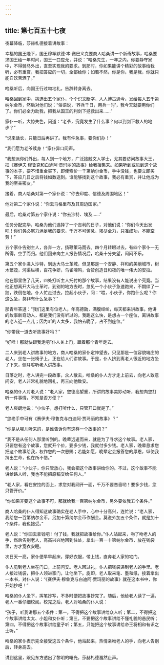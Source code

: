 ```yaml
---
---
---
```

title: 第七百五十七夜
---






夜幕降临，莎赫札德接着讲故事：





幸福的国王陛下，国王穆罕默德·本·赛巴义克要商人哈桑讲一个新奇故事，哈桑要求国王给一年时间，国王一口应允，并说：“哈桑先生，一年之内，你要静守家中，不得骑马外出，直至实现我的要求。到那时，你如果能讲个精彩的故事给我听，必有重赏，我把答应的一切，全部给你；如若不然，你是你，我是我，你就只能自饮苦酒了。”

哈桑听后，向国王行过吻地礼，告辞转身离去。

哈桑回到家中，挑选出五个家仆，个个识文断字，人人博古通今，发给每人五千第纳尔金币，然后对他们说：“俗语说，‘养兵千日，用兵一时’，我今天就要用你们了。你们必全力助我，把我从国王的利剑下拯救出来……”

家仆一听，大惊失色，问道：“老爷，究竟发生了什么事？何以到剑下救人的地步？”

“说来话长，只能日后再讲了。我有件急事，要你们办！”

“我们愿为老爷赎身！”家仆异口同声。

“我想派你们外出，每人到一个地方，广泛接触文人学士，尤其要访问故事大王，把《赛伊夫·穆鲁克和白迪阿·贾玛丽的故事》给我搜集来。如果听到或见到这个故事的本子，要不惜重金买下，即使索价一千第纳尔金币，手中没钱，也要立即买下，答应几日之后将钱如数送到。谁能够找到这个故事，我必有重赏，并让他成为我的至亲密友。”

接着，商人哈桑对第一个家仆说：“你去印度、信德及周围地区！”

他对第二个家仆说：“你去马格里布及其周边国家。”

最后，哈桑对第五个家仆说：“你去沙特、埃及……”

任务分配完毕，哈桑为他们选择了一个吉利的日子，对他们说：“你们今天出发吧！你们务必努力满足我的要求，千万不可懈怠，竭尽全力，只准成功，不能空劳！”

五个家仆告别主人，各奔一方，扬鞭策马而去。四个月转眼过去，有四个家仆一无所得，空手而归。他们回来向主人报告情况后，哈桑十分失望，闷闷不乐。

第五个家仆进入沙特，到达大马士革城，但见那是一个安静、祥和的美丽城市，树木繁茂，河渠纵横，百花争妍，鸟雀啼鸣，合赞创造日和夜的唯一伟大的安拉。

他在那里住了几天，四处打听主人托付的那个故事，结果没有人能说出个究竟。当他正想离开大马士革时，到别的地方去时，忽见一个小伙子急速跑来，不期绊了一跤，跌倒在地。仆人忙走过去，拉起小伙子，问：“喂，小伙子，你跑什么呢？你这么急，莫非有什么急事？”

那青年答道：“我们这里有位老人，年高德劭，满腹经纶，每天都来讲故事。他讲的故事新奇动人，都是我们没有听过的。我跑这么快，是想占一个座位，离讲故事的老人近一点儿；因为听的人太多，我怕去晚了，占不到座位。”

“你带我一道去听故事好吗？”

“好哇！那就快跟我走吧”仆人关上门，跟着那个青年走去。

二人来到老人讲故事的地方，商人哈桑的家仆定神望去，只见那是一位容貌端庄的老人，坐在一张椅子上，正在给人们讲故事。于是，仆人挤到离老人很近的地方坐了下来，侧耳聆听老人讲故事。

日落之时，老人讲完一段故事，众人散去，哈桑的仆人方才走上前去，向老人致意问安，老人非常礼貌地回礼，再三向他致安。

哈桑的仆人对老人说：“老人家，您德高望重，所讲的故事美妙动听，我想向您打听一件事情，不知是否方便？”

老人爽朗地说：“小伙子，想打听什么，只管开口就是了。”

“您老手中可有《赛伊夫·穆鲁克与白迪阿·贾玛丽的故事》？”

“你是从哪儿听来的，是谁告诉你有这样一个故事的？”

“我不是从任何人那里听到的。晚辈远道而来，就是为了寻求这个故事。老人家，只要您有这个故事，您就开个价，要多少钱，我就付多少钱。老人家，晚辈恳求您把这个故事给我，权作您的一次恩赐；若能如愿，晚辈定会报答您的厚恩，纵使我捐出生命，也在所不惜。”

老人说：“小伙子，你只管放心，我会把这个故事讲给你的。不过，这个故事不能讲给路人听，我也不能把原稿交给任何人。”

“老人家，看在安拉的面上，求您对我网开一面，千万不要吝啬哟！要多少钱，您只管开价。”

“你如果非要这个故事不可，那就给我一百第纳尔金币，另外要依我五个条件。”

商人哈桑的仆人得知这故事确实在老人手中，心中十分高兴，连忙说：“老人家，我给您一百第纳尔金币，另加十第纳尔金币作酬金。莫说外加五个条件，就是加十个条件，我也接受。”

老人说：“你回去拿钱吧！付了钱，我就把故事给你。”仆人站起来，吻了吻老人的手，然后告别老人，高高兴兴地回到住处，拿出一百一十第纳尔金币，放在钱袋里，方才宽衣安睡。

次日天一亮，家仆便早早起床，穿好衣服，带上钱，直奔老人家的宅门。

仆人见到老人坐在门口，上前问安。老人回过礼，仆人把钱袋递到老人的手里。老人接过钱袋，把仆人领进家门，让他坐下。旋即，老人取来笔、墨和纸，接着拿出一本书，对仆人说：“《赛伊夫·穆鲁克与白迪阿·贾玛丽的故事》就在这本书中，你开始抄吧！”

哈桑的仆人坐下，挥笔抄写，不多时便把故事抄完了。随后，他给老人读了一遍，老人一番仔细校阅。校完之后，老人对哈桑的仆人说：

“孩子，听我讲那五个条件：第一，不得把这个故事讲给众人听；第二，不得把这个故事讲给太太、小姐和女仆听；第三，不要把这个故事讲给不懂礼貌的愚民听；第四，不得把这个故事讲给童子听；第五，只能把这个故事讲给帝王将相和有识之士听。”

哈桑的家仆表示完全接受这五个条件，他站起来，热情亲吻老人的手，向老人告别后，转身高去。





讲到这里，跟见东方透出了黎明的曙光，莎赫札德戛然止声。